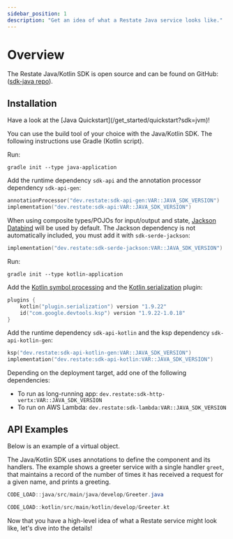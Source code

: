 ```yaml
---
sidebar_position: 1
description: "Get an idea of what a Restate Java service looks like."
---
```



# Overview

The Restate Java/Kotlin SDK is open source and can be found on GitHub: ([sdk-java repo](https://github.com/restatedev/sdk-java)).

## Installation

<Admonition type="tip">
Have a look at the [Java Quickstart](/get_started/quickstart?sdk=jvm)!
</Admonition>

You can use the build tool of your choice with the Java/Kotlin SDK. The following instructions use Gradle (Kotlin script).

<Tabs groupId="languages">
<TabItem value="java" label="Java">

Run:

```shell
gradle init --type java-application
```


Add the runtime dependency `sdk-api` and the annotation processor dependency `sdk-api-gen`:

```kotlin
annotationProcessor("dev.restate:sdk-api-gen:VAR::JAVA_SDK_VERSION")
implementation("dev.restate:sdk-api:VAR::JAVA_SDK_VERSION")
```

When using composite types/POJOs for input/output and state, [Jackson Databind](https://github.com/FasterXML/jackson) will be used by default.
The Jackson dependency is not automatically included, you must add it with `sdk-serde-jackson`:

```kotlin
implementation("dev.restate:sdk-serde-jackson:VAR::JAVA_SDK_VERSION")
```

</TabItem>
<TabItem value="kotlin" label="Kotlin">

Run:

```shell
gradle init --type kotlin-application
```

Add the [Kotlin symbol processing](https://kotlinlang.org/docs/ksp-quickstart.html#use-your-own-processor-in-a-project) and the [Kotlin serialization](https://kotlinlang.org/docs/serialization.html) plugin:

```kotlin
plugins {
    kotlin("plugin.serialization") version "1.9.22"
    id("com.google.devtools.ksp") version "1.9.22-1.0.18"
}
```

Add the runtime dependency `sdk-api-kotlin` and the ksp dependency `sdk-api-kotlin-gen`:

```kotlin
ksp("dev.restate:sdk-api-kotlin-gen:VAR::JAVA_SDK_VERSION")
implementation("dev.restate:sdk-api-kotlin:VAR::JAVA_SDK_VERSION")
```

</TabItem>
</Tabs>

Depending on the deployment target, add one of the following dependencies:

- To run as long-running app: `dev.restate:sdk-http-vertx:VAR::JAVA_SDK_VERSION`
- To run on AWS Lambda: `dev.restate:sdk-lambda:VAR::JAVA_SDK_VERSION`

## API Examples

Below is an example of a virtual object.

The Java/Kotlin SDK uses annotations to define the component and its handlers.
The example shows a greeter service with a single handler `greet`, that maintains a record of the number of times it has received a request for a given name, and prints a greeting.

<Tabs groupId="languages">
<TabItem value="java" label="Java">

```java
CODE_LOAD::java/src/main/java/develop/Greeter.java
```

</TabItem>
<TabItem value="kotlin" label="Kotlin">

```kotlin
CODE_LOAD::kotlin/src/main/kotlin/develop/Greeter.kt
```

</TabItem>
</Tabs>

Now that you have a high-level idea of what a Restate service might look like, let's dive into the details!
